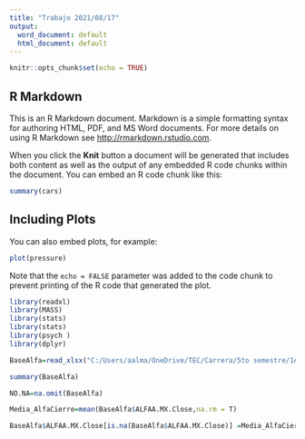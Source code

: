 ---
title: "Trabajo 2021/08/17"
output:
  word_document: default
  html_document: default
---

```{r setup, include=FALSE}
knitr::opts_chunk$set(echo = TRUE)
```

## R Markdown

This is an R Markdown document. Markdown is a simple formatting syntax for authoring HTML, PDF, and MS Word documents. For more details on using R Markdown see <http://rmarkdown.rstudio.com>.

When you click the **Knit** button a document will be generated that includes both content as well as the output of any embedded R code chunks within the document. You can embed an R code chunk like this:

```{r cars}
summary(cars)
```

## Including Plots

You can also embed plots, for example:

```{r pressure, echo=FALSE}
plot(pressure)
```

Note that the `echo = FALSE` parameter was added to the code chunk to prevent printing of the R code that generated the plot.

```{r}
library(readxl)
library(MASS)
library(stats)
library(stats)
library(psych )
library(dplyr)

```
```{r}
BaseAlfa=read_xlsx("C:/Users/aalma/OneDrive/TEC/Carrera/5to semestre/1er Parcial/Algoritmos y análisis de datos (Gpo 6)/Clases/1 Lunes/Ricardo/Alfa.xlsx")
```

```{r}
summary(BaseAlfa)
```
```{r}
NO.NA=na.omit(BaseAlfa)

```
```{r}
Media_AlfaCierre=mean(BaseAlfa$ALFAA.MX.Close,na.rm = T)

```
```{r}
BaseAlfa$ALFAA.MX.Close[is.na(BaseAlfa$ALFAA.MX.Close)] =Media_AlfaCierre
```

